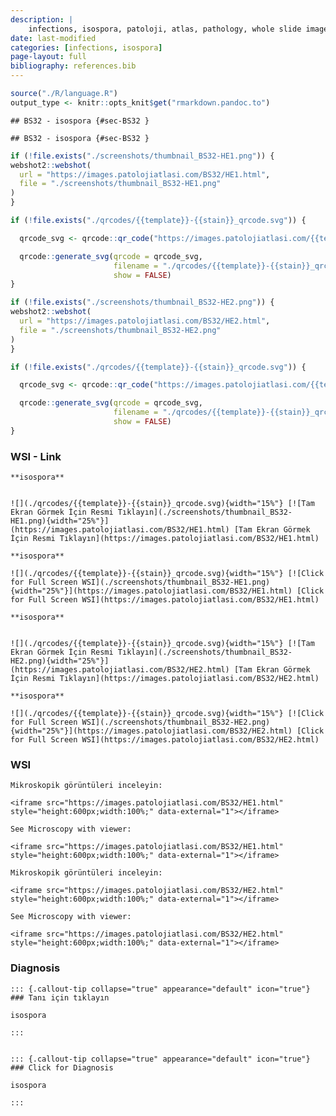 ```yaml
---
description: |
    infections, isospora, patoloji, atlas, pathology, whole slide image
date: last-modified
categories: [infections, isospora]
page-layout: full
bibliography: references.bib
---
```



```r
source("./R/language.R")
output_type <- knitr::opts_knit$get("rmarkdown.pandoc.to")
```


```asis
## BS32 - isospora {#sec-BS32 }
```


```asis
## BS32 - isospora {#sec-BS32 }
```






```r
if (!file.exists("./screenshots/thumbnail_BS32-HE1.png")) {
webshot2::webshot(
  url = "https://images.patolojiatlasi.com/BS32/HE1.html",
  file = "./screenshots/thumbnail_BS32-HE1.png"
)
}
```




```r
if (!file.exists("./qrcodes/{{template}}-{{stain}}_qrcode.svg")) {

  qrcode_svg <- qrcode::qr_code("https://images.patolojiatlasi.com/{{template}}/{{stain}}.html")

  qrcode::generate_svg(qrcode = qrcode_svg,
                       filename = "./qrcodes/{{template}}-{{stain}}_qrcode.svg",
                       show = FALSE)
}
```





```r
if (!file.exists("./screenshots/thumbnail_BS32-HE2.png")) {
webshot2::webshot(
  url = "https://images.patolojiatlasi.com/BS32/HE2.html",
  file = "./screenshots/thumbnail_BS32-HE2.png"
)
}
```




```r
if (!file.exists("./qrcodes/{{template}}-{{stain}}_qrcode.svg")) {

  qrcode_svg <- qrcode::qr_code("https://images.patolojiatlasi.com/{{template}}/{{stain}}.html")

  qrcode::generate_svg(qrcode = qrcode_svg,
                       filename = "./qrcodes/{{template}}-{{stain}}_qrcode.svg",
                       show = FALSE)
}
```




::::: panel-tabset


### WSI - Link










:::: {.content-hidden when-format="pdf"}





::::





:::: {.content-visible when-format="pdf"}






::::


```asis

**isospora**


![](./qrcodes/{{template}}-{{stain}}_qrcode.svg){width="15%"} [![Tam Ekran Görmek İçin Resmi Tıklayın](./screenshots/thumbnail_BS32-HE1.png){width="25%"}](https://images.patolojiatlasi.com/BS32/HE1.html) [Tam Ekran Görmek İçin Resmi Tıklayın](https://images.patolojiatlasi.com/BS32/HE1.html)
```

```asis

**isospora**

![](./qrcodes/{{template}}-{{stain}}_qrcode.svg){width="15%"} [![Click for Full Screen WSI](./screenshots/thumbnail_BS32-HE1.png){width="25%"}](https://images.patolojiatlasi.com/BS32/HE1.html) [Click for Full Screen WSI](https://images.patolojiatlasi.com/BS32/HE1.html)

```









:::: {.content-hidden when-format="pdf"}





::::





:::: {.content-visible when-format="pdf"}






::::


```asis

**isospora**


![](./qrcodes/{{template}}-{{stain}}_qrcode.svg){width="15%"} [![Tam Ekran Görmek İçin Resmi Tıklayın](./screenshots/thumbnail_BS32-HE2.png){width="25%"}](https://images.patolojiatlasi.com/BS32/HE2.html) [Tam Ekran Görmek İçin Resmi Tıklayın](https://images.patolojiatlasi.com/BS32/HE2.html)
```

```asis

**isospora**

![](./qrcodes/{{template}}-{{stain}}_qrcode.svg){width="15%"} [![Click for Full Screen WSI](./screenshots/thumbnail_BS32-HE2.png){width="25%"}](https://images.patolojiatlasi.com/BS32/HE2.html) [Click for Full Screen WSI](https://images.patolojiatlasi.com/BS32/HE2.html)

```







:::: {.content-hidden when-format="pdf"}





::::





:::: {.content-visible when-format="pdf"}






::::



### WSI








```asis
Mikroskopik görüntüleri inceleyin:

<iframe src="https://images.patolojiatlasi.com/BS32/HE1.html" style="height:600px;width:100%;" data-external="1"></iframe>

```





```asis

See Microscopy with viewer:

<iframe src="https://images.patolojiatlasi.com/BS32/HE1.html" style="height:600px;width:100%;" data-external="1"></iframe>

```







```asis
Mikroskopik görüntüleri inceleyin:

<iframe src="https://images.patolojiatlasi.com/BS32/HE2.html" style="height:600px;width:100%;" data-external="1"></iframe>

```





```asis

See Microscopy with viewer:

<iframe src="https://images.patolojiatlasi.com/BS32/HE2.html" style="height:600px;width:100%;" data-external="1"></iframe>

```





### Diagnosis





:::: {.content-hidden when-format="pdf"}





::::





:::: {.content-visible when-format="pdf"}






::::


```asis


::: {.callout-tip collapse="true" appearance="default" icon="true"}
### Tanı için tıklayın

isospora

:::


```


```asis


::: {.callout-tip collapse="true" appearance="default" icon="true"}
### Click for Diagnosis

isospora

:::

```









:::::

















































